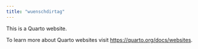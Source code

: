 ```yaml
---
title: "wuenschdirtag"
---
```


This is a Quarto website.

To learn more about Quarto websites visit <https://quarto.org/docs/websites>.
